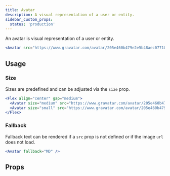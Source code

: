 ```yaml
---
title: Avatar
description: A visual representation of a user or entity.
sidebar_custom_props:
  status: 'production'
---
```


An avatar is visual representation of a user or entity.

```jsx live
<Avatar src="https://www.gravatar.com/avatar/205e460b479e2e5b48aec07710c08d50" />
```

## Usage

### Size

Sizes are predefined and can be adjusted via the `size` prop.

```jsx live
<Flex align="center" gap="medium">
  <Avatar size="medium" src="https://www.gravatar.com/avatar/205e460b479e2e5b48aec07710c08d50" />
  <Avatar size="small" src="https://www.gravatar.com/avatar/205e460b479e2e5b48aec07710c08d50" />
</Flex>
```

### Fallback

Fallback text can be rendered if a `src` prop is not defined or if the image `url` does not load.

```jsx live
<Avatar fallback="MD" />
```

## Props

<PropsTable component="Avatar" />
